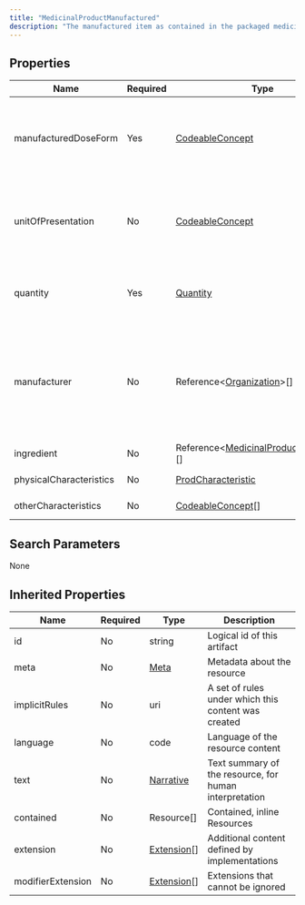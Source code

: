 ```yaml
---
title: "MedicinalProductManufactured"
description: "The manufactured item as contained in the packaged medicinal product."
---
```


## Properties

| Name                    | Required | Type                                                                                                    | Description                                                                                                       |
| ----------------------- | -------- | ------------------------------------------------------------------------------------------------------- | ----------------------------------------------------------------------------------------------------------------- |
| manufacturedDoseForm    | Yes      | [CodeableConcept](/medical-api/fhir/data-types/codeableconcept)                                         | Dose form as manufactured and before any transformation into the pharmaceutical product                           |
| unitOfPresentation      | No       | [CodeableConcept](/medical-api/fhir/data-types/codeableconcept)                                         | The “real world” units in which the quantity of the manufactured item is described                                |
| quantity                | Yes      | [Quantity](/medical-api/fhir/data-types/quantity)                                                       | The quantity or "count number" of the manufactured item                                                           |
| manufacturer            | No       | Reference&lt;[Organization](/medical-api/fhir/resources/organization)&gt;[]                             | Manufacturer of the item (Note that this should be named "manufacturer" but it currently causes technical issues) |
| ingredient              | No       | Reference&lt;[MedicinalProductIngredient](/medical-api/fhir/resources/medicinalproductingredient)&gt;[] | Ingredient                                                                                                        |
| physicalCharacteristics | No       | [ProdCharacteristic](/medical-api/fhir/data-types/prodcharacteristic)                                   | Dimensions, color etc.                                                                                            |
| otherCharacteristics    | No       | [CodeableConcept](/medical-api/fhir/data-types/codeableconcept)[]                                       | Other codeable characteristics                                                                                    |

## Search Parameters

None

## Inherited Properties

| Name              | Required | Type                                                  | Description                                            |
| ----------------- | -------- | ----------------------------------------------------- | ------------------------------------------------------ |
| id                | No       | string                                                | Logical id of this artifact                            |
| meta              | No       | [Meta](/medical-api/fhir/data-types/meta)             | Metadata about the resource                            |
| implicitRules     | No       | uri                                                   | A set of rules under which this content was created    |
| language          | No       | code                                                  | Language of the resource content                       |
| text              | No       | [Narrative](/medical-api/fhir/data-types/narrative)   | Text summary of the resource, for human interpretation |
| contained         | No       | Resource[]                                            | Contained, inline Resources                            |
| extension         | No       | [Extension](/medical-api/fhir/data-types/extension)[] | Additional content defined by implementations          |
| modifierExtension | No       | [Extension](/medical-api/fhir/data-types/extension)[] | Extensions that cannot be ignored                      |
